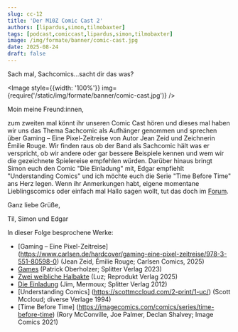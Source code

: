 ```yaml
---
slug: cc-12
title: 'Der M10Z Comic Cast 2'
authors: [lipardus,simon,tilmobaxter]
tags: [podcast,comiccast,lipardus,simon,tilmobaxter]
image: /img/formate/banner/comic-cast.jpg
date: 2025-08-24
draft: false
---
```



Sach mal, Sachcomics...sacht dir das was?

<Image style={{width: '100%'}} img={require('/static/img/formate/banner/comic-cast.jpg')} />

<!--truncate-->

Moin meine Freund:innen,

zum zweiten mal könnt ihr unseren Comic Cast hören und dieses mal haben wir uns das Thema Sachcomic als Aufhänger genommen und sprechen über Gaming – Eine Pixel-Zeitreise von Autor Jean Zeid und Zeichnerin Émilie Rouge.
Wir finden raus ob der Band als Sachcomic hält was er verspricht, ob wir andere oder gar bessere Beispiele kennen und wem wir die gezeichnete Spielereise empfehlen würden.
Darüber hinaus bringt Simon euch den Comic "Die Einladung" mit, Edgar empfiehlt "Understanding Comics" und ich möchte euch die Serie "Time Before Time" ans Herz legen.
Wenn ihr Anmerkungen habt, eigene momentane Lieblingscomics oder einfach mal Hallo sagen wollt, tut das doch im [Forum](https://community.wasted.de). 

Ganz liebe Grüße,

Til, Simon und Edgar

In dieser Folge besprochene Werke:

- [Gaming – Eine Pixel-Zeitreise] (https://www.carlsen.de/hardcover/gaming-eine-pixel-zeitreise/978-3-551-80598-0) (Jean Zeid, Émilie Rouge; Carlsen Comics, 2025)
- [Games](https://www.splitter-verlag.de/games-fluechtenden-aus-afghanistan.html) (Patrick Oberholzer; Splitter Verlag 2023)
- [Zwei weibliche Halbakte](https://reprodukt.com/products/zwei-weibliche-halbakte) (Luz; Reprodukt Verlag 2025)
- [Die Einladung](https://www.splitter-verlag.de/die-einladung.html) (Jim, Mermoux; Splitter Verlag 2012)
- [Understanding Comics] (https://scottmccloud.com/2-print/1-uc/) (Scott Mccloud; diverse Verlage 1994)
- [Time Before Time] (https://imagecomics.com/comics/series/time-before-time) (Rory McConville, Joe Palmer, Declan Shalvey; Image Comics 2021)


<ReactPlayer
    width="100%"
    height="50px"
    controls
    src='https://m10z.picnotes.de/ComicCast/ComicCast_002.mp3'
/>
